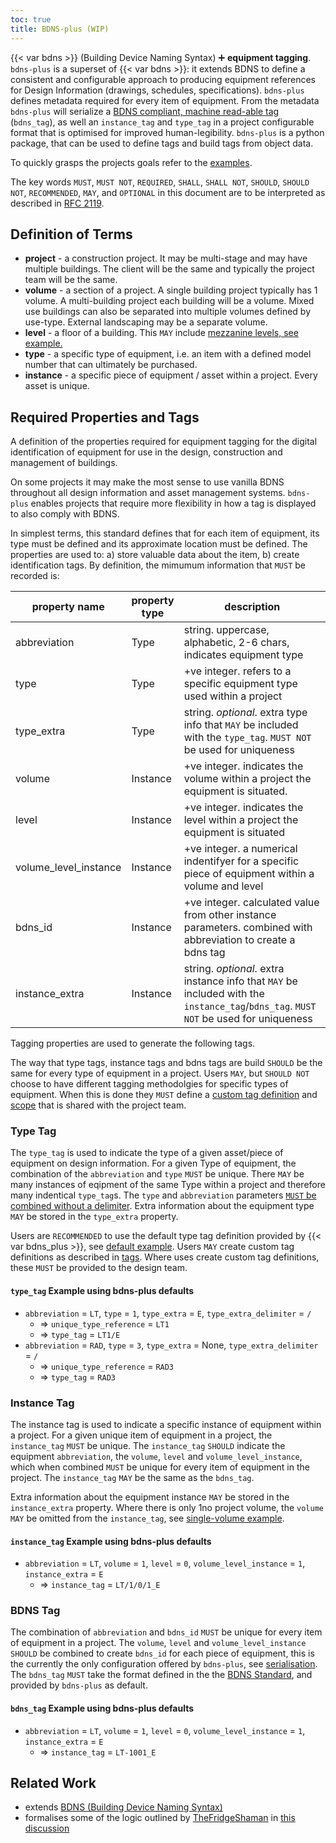 ```yaml
---
toc: true
title: BDNS-plus (WIP)
---
```


{{< var bdns >}} (Building Device Naming Syntax) ➕ **equipment tagging**.
`bdns-plus` is a superset of {{< var bdns >}}: it extends BDNS to define a consistent and configurable approach to producing equipment references for Design Information (drawings, schedules, specifications).
`bdns-plus` defines metadata required for every item of equipment.
From the metadata `bdns-plus` will serialize a [BDNS compliant, machine read-able tag](https://theodi.github.io/BDNS/BDNS_Specification_naming_syntax.html#format-2) (`bdns_tag`),
as well an `instance_tag` and `type_tag` in a project configurable format that is optimised for improved human-legibility.
`bdns-plus` is a python package, that can be used to define tags and build tags from object data.

To quickly grasps the projects goals refer to the [examples](examples/index).

The key words `MUST`, `MUST NOT`, `REQUIRED`, `SHALL`, `SHALL NOT`, `SHOULD`, `SHOULD NOT`, `RECOMMENDED`, `MAY`, and `OPTIONAL` in this document are to be interpreted as described in [RFC 2119](https://www.ietf.org/rfc/rfc2119.txt).

## Definition of Terms

- **project** - a construction project. It may be multi-stage and may have multiple buildings. The client will be the same and typically the project team will be the same.
- **volume** - a section of a project. A single building project typically has 1 volume. A multi-building project each building will be a volume.
Mixed use buildings can also be separated into multiple volumes defined by use-type. External landscaping may be a separate volume.
- **level** - a floor of a building. This `MAY` include [mezzanine levels, see example.](examples/simgle-volume-mezzanine-levels)
- **type** - a specific type of equipment, i.e. an item with a defined model number that can ultimately be purchased.
- **instance** - a specific piece of equipment / asset within a project. Every asset is unique.
<!-- - **coming soon...** **system_type** - what system type a piece of equipment belongs to (e.g. a radiator would below to LTHW system type)
- **coming soon...** **system_id** - the specific system that a piece of equipment belongs to. For electrical systems this parameter
isn't used as typically all electrical appliances will connect back a common point (the utilities connection), but for
closed mechanical systems (e.g. LTHW systems) it is possible/common to have multiple distinct closed systems within a single project. -->

## Required Properties and Tags

A definition of the properties required for equipment tagging for the digital identification of equipment
for use in the design, construction and management of buildings.

::: {.callout-note}
On some projects it may make the most sense to use vanilla BDNS throughout all design information
and asset management systems. `bdns-plus` enables projects that require more flexibility in how a tag
is displayed to also comply with BDNS.
:::

In simplest terms, this standard defines that for each item of equipment, its type must be defined and its approximate location must be defined.
The properties are used to: a) store valuable data about the item, b) create identification tags.
By definition, the mimumum information that `MUST` be recorded is:

| property name     | property type | description                                                                         |
|-------------------|---------------|-------------------------------------------------------------------------------------|
| abbreviation      | Type          | string. uppercase, alphabetic, 2-6 chars, indicates equipment type                          |
| type              | Type          | +ve integer. refers to a specific equipment type used within a project              |
| type_extra        | Type          | string. *optional*. extra type info that `MAY` be included with the `type_tag`. `MUST NOT` be used for uniqueness|
| volume            | Instance      | +ve integer. indicates the volume within a project the equipment is situated.                 |
| level             | Instance      | +ve integer. indicates the level within a project the equipment is situated                      |
| volume_level_instance | Instance  | +ve integer. a numerical indentifyer for a specific piece of equipment within a volume and level | 
| bdns_id           | Instance      | +ve integer. calculated value from other instance parameters. combined with abbreviation to create a bdns tag            |
| instance_extra    | Instance      | string. *optional*. extra instance info that `MAY` be included with the `instance_tag`/`bdns_tag`. `MUST NOT` be used for uniqueness|

<!-- system_type
system_id -->

Tagging properties are used to generate the following tags.

::: {.callout-tip}
The way that type tags, instance tags and bdns tags are build `SHOULD` be the same for every type of equipment in a project.
Users `MAY`, but `SHOULD NOT` choose to have different tagging methodolgies for specific types of equipment. When this is done
they `MUST` define a [custom tag definition](tags#Custom-Tags-for-Specific-Equipment-Types) and [scope](tags#How-to-Define-the-Scope-of-a-Custom-Tag) that is shared with the project team.
:::


### Type Tag

The `type_tag` is used to indicate the type of a given asset/piece of equipment on design information.
For a given Type of equipment, the combination of the `abbreviation` and `type` `MUST` be unique.
There `MAY` be many instances of eqipment of the same Type within a project and therefore many indentical `type_tag`s.
The `type` and `abbreviation` parameters [`MUST` be combined without a delimiter](https://theodi.github.io/BDNS/BDNS_Specification_naming_syntax.html#format-1).
Extra information about the equipment type `MAY` be stored in the `type_extra` property.

Users are `RECOMMENDED` to use the default type tag definition provided by {{< var bdns_plus >}}, see [default example](examples/index).
Users `MAY` create custom tag definitions as described in [tags](tags).
Where uses create custom tag definitions, these `MUST` be provided to the design team.

#### `type_tag` Example using bdns-plus defaults

- `abbreviation` = `LT`, `type` = `1`, `type_extra` = `E`, `type_extra_delimiter` = `/`
  - => `unique_type_reference` = `LT1`
  - => `type_tag` = `LT1/E`
- `abbreviation` = `RAD`, `type` = `3`, `type_extra` = None, `type_extra_delimiter` = `/`
  - => `unique_type_reference` = `RAD3`
  - => `type_tag` = `RAD3`

### Instance Tag

The instance tag is used to indicate a specific instance of equipment within a project.
For a given unique item of equipment in a project, the `instance_tag` `MUST` be unique.
The `instance_tag` `SHOULD` indicate the equipment `abbreviation`, the `volume`, `level` and `volume_level_instance`,
which when combined `MUST` be unique for every item of equipment in the project.
The `instance_tag` `MAY` be the same as the `bdns_tag`.

Extra information about the equipment instance `MAY` be stored in the `instance_extra` property.
Where there is only 1no project volume, the `volume` `MAY` be omitted from the `instance_tag`, see [single-volume example](examples/single-volume).


#### `instance_tag` Example using bdns-plus defaults

- `abbreviation` = `LT`, `volume` = `1`, `level` = `0`, `volume_level_instance` = `1`, `instance_extra` = `E`
  - => `instance_tag` = `LT/1/0/1_E`

### BDNS Tag

The combination of `abbreviation` and `bdns_id` `MUST` be unique for every item of equipment in a project.
The `volume`, `level` and `volume_level_instance` `SHOULD` be combined to create `bdns_id` for each piece of equipment,
this is the currently the only configuration offered by `bdns-plus`, see [serialisation](serialisation).
The `bdns_tag` `MUST` take the format defined in the the [BDNS Standard](https://jgunstone.github.io/BDNS/BDNS_Specification_naming_syntax.html#physical-deviceasset-labels), and provided by `bdns-plus` as default.

#### `bdns_tag` Example using bdns-plus defaults

- `abbreviation` = `LT`, `volume` = `1`, `level` = `0`, `volume_level_instance` = `1`, `instance_extra` = `E`
  - => `instance_tag` = `LT-1001_E`


## Related Work

- extends [BDNS (Building Device Naming Syntax)](https://theodi.github.io/BDNS/)
- formalises some of the logic outlined by [TheFridgeShaman](https://github.com/TheFridgeShaman) in [this discussion](https://github.com/theodi/BDNS/issues/154)